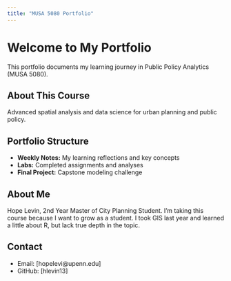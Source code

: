 ```yaml
---
title: "MUSA 5080 Portfolio"
---
```


# Welcome to My Portfolio

This portfolio documents my learning journey in Public Policy Analytics (MUSA 5080).

## About This Course
Advanced spatial analysis and data science for urban planning and public policy.

## Portfolio Structure
- **Weekly Notes:** My learning reflections and key concepts
- **Labs:** Completed assignments and analyses
- **Final Project:** Capstone modeling challenge

## About Me
Hope Levin, 2nd Year Master of City Planning Student.
I'm taking this course because I want to grow as a student. 
I took GIS last year and learned a little about R, but lack true depth in the topic.

## Contact
- Email: [hopelevi@upenn.edu]
- GitHub: [hlevin13]
